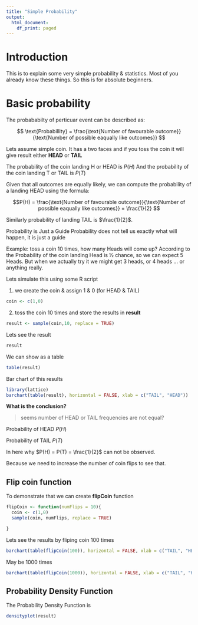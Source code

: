 ```yaml
---
title: "Simple Probability"
output:
  html_document:
    df_print: paged
---
```


# Introduction

This is to explain some very simple probability & statistics. Most of you already know these things. So this is for absolute beginners.

# Basic probability

The probababilty of perticuar event can be described as:

$$ \text{Probabillity} = \frac{\text{Number of favourable outcome}}{\text{Number of possible eaqually like outcomes}} $$

Lets assume simple coin. It has a two faces and if you toss the coin it will give result either **HEAD** or **TAIL**

The probability of the coin landing H or HEAD is $P(H)$
And the probability of the coin landing T or TAIL is $P(T)$

Given that all outcomes are equally likely, we can compute the probability of a landing HEAD using the formula:

$$P(H) = \frac{\text{Number of favourable outcome}}{\text{Number of possible eaqually like outcomes}} = \frac{1}{2} $$

Similarly probability of landing TAIL is $\frac{1}{2}$.

Probability is Just a Guide
Probability does not tell us exactly what will happen, it is just a guide

Example: toss a coin 10 times, how many Heads will come up?
According to the Probability of the coin landing Head is ½ chance, so we can expect 5 Heads.
But when we actually try it we might get 3 heads, or  4 heads ... or anything really.

Lets simulate this using some R script

1. we create the coin & assign 1 & 0 (for HEAD & TAIL)

```r
coin <- c(1,0)

```
2. toss the coin 10 times and store the results in **result**

```r
result <- sample(coin,10, replace = TRUE)

```
Lets see the result

```r
result
```
We can show as a table

```r
table(result)
```


Bar chart of this results

```r
library(lattice)
barchart(table(result), horizontal = FALSE, xlab = c("TAIL", "HEAD"))

```

**What is the conclusion?**

> seems number of HEAD or TAIL frequencies are not equal?

Probability of HEAD $P(H)$

Probability of TAIL $P(T)$

In here why $P(H) = P(T) = \frac{1}{2}$ can not be observed.

Because we need to increase the number of coin flips to see that.

## Flip coin function

To demonstrate that we can create **flipCoin** function
```r
flipCoin <- function(numFlips = 10){
  coin <- c(1,0)
  sample(coin, numFlips, replace = TRUE)

}


```

Lets see the results by fliping coin 100 times

```r
barchart(table(flipCoin(100)), horizontal = FALSE, xlab = c("TAIL", "HEAD"))
```

May be 1000 times


```r
barchart(table(flipCoin(1000)), horizontal = FALSE, xlab = c("TAIL", "HEAD"))
```

## Probability Density Function

The Probability Density Function is

```r
densityplot(result)
```
